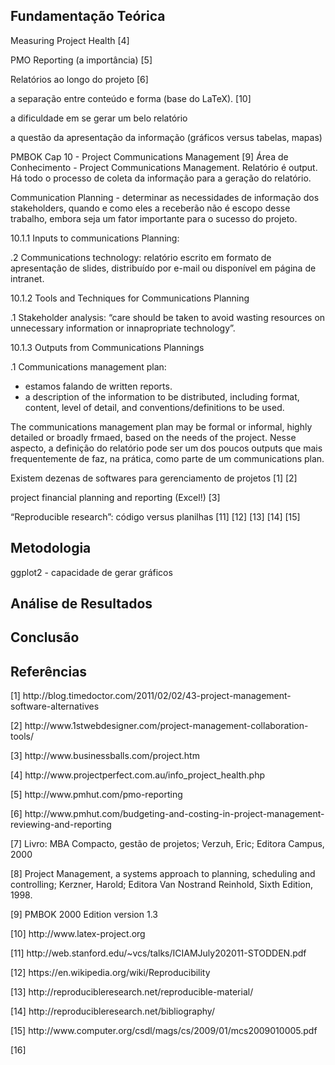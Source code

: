 
Fundamentação Teórica
---------------------

Measuring Project Health [4]

PMO Reporting (a importância) [5]

Relatórios ao longo do projeto [6]

a separação entre conteúdo e forma (base do LaTeX). [10]

a dificuldade em se gerar um belo relatório

a questão da apresentação da informação (gráficos versus tabelas, mapas)

PMBOK Cap 10 - Project Communications Management [9]
Área de Conhecimento - Project Communications Management. Relatório é output.
Há todo o processo de coleta da informação para a geração do relatório.

Communication Planning - determinar as necessidades de informação
dos stakeholders, quando e como eles a receberão não é escopo desse
trabalho, embora seja um fator importante para o sucesso do projeto.

10.1.1 Inputs to communications Planning: 

.2 Communications technology: relatório escrito em formato de apresentação
de slides, distribuído por e-mail ou disponível em página de intranet.

10.1.2 Tools and Techniques for Communications Planning

.1 Stakeholder analysis: "care should be taken to avoid wasting resources
on unnecessary information or innapropriate technology".

10.1.3 Outputs from Communications Plannings

.1 Communications management plan: 

- estamos falando de written reports.
- a description of the information to be distributed, including format,
content, level of detail, and conventions/definitions to be used.

The communications management plan may be formal or informal,
highly detailed or broadly frmaed, based on the needs of the project.
Nesse aspecto, a definição do relatório pode ser um dos poucos outputs
que mais frequentemente de faz, na prática, como parte de um 
communications plan.



Existem dezenas de softwares para gerenciamento de projetos [1] [2] 

project financial planning and reporting (Excel!) [3]

"Reproducible research": código versus planilhas [11] [12] [13] [14] [15] 




Metodologia
---------------------



ggplot2 - capacidade de gerar gráficos



Análise de Resultados
---------------------



Conclusão
---------------------



Referências
---------------------

[1] http://blog.timedoctor.com/2011/02/02/43-project-management-software-alternatives

[2] http://www.1stwebdesigner.com/project-management-collaboration-tools/

[3] http://www.businessballs.com/project.htm

[4] http://www.projectperfect.com.au/info_project_health.php

[5] http://www.pmhut.com/pmo-reporting

[6] http://www.pmhut.com/budgeting-and-costing-in-project-management-reviewing-and-reporting

[7] Livro: MBA Compacto, gestão de projetos; Verzuh, Eric; Editora Campus, 2000

[8] Project Management, a systems approach to planning, scheduling and controlling; Kerzner, Harold; 
Editora Van Nostrand Reinhold, Sixth Edition, 1998.

[9] PMBOK 2000 Edition version 1.3

[10] http://www.latex-project.org

[11] http://web.stanford.edu/~vcs/talks/ICIAMJuly202011-STODDEN.pdf

[12] https://en.wikipedia.org/wiki/Reproducibility

[13] http://reproducibleresearch.net/reproducible-material/

[14] http://reproducibleresearch.net/bibliography/

[15] http://www.computer.org/csdl/mags/cs/2009/01/mcs2009010005.pdf

[16] 
